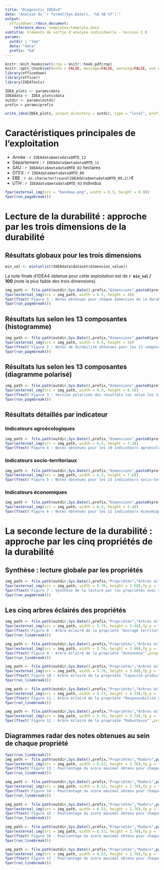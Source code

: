 ```yaml
---
title: "Diagnostic IDEAv4"
date: "Analyse du `r format(Sys.Date(), '%d %B %Y')`"
output: 
  officedown::rdocx_document:
    reference_docx: templates/template.docx
subtitle: Eléments de sortie d'analyse individuelle - Version 2.0
params:
  outdir : "tmp"
  data: "data"
  prefix: "EA"
---
```


```r
knitr::knit_hooks$set(crop = knitr::hook_pdfcrop)
knitr::opts_chunk$set(echo = FALSE, message=FALSE, warning=FALSE, out.width = "100%", fig.align = "center",crop = TRUE)
library(officedown)
library(officer)
library(IDEATools)
```


```r
IDEA_plots <- params$data
IDEAdata <- IDEA_plots$data
outdir <- params$outdir
prefix = params$prefix

write_idea(IDEA_plots, output_directory = outdir, type = "local", prefix = prefix, quiet = TRUE)
```


# Caractéristiques principales de l'exploitation {-}
- Année : `r IDEAdata$metadata$MTD_13`
- Département : `r IDEAdata$metadata$MTD_11`
- SAU : `r IDEAdata$metadata$MTD_02` hectares
- OTEX : `r IDEAdata$metadata$MTD_06`
- EBE : `r as.character(round(IDEAdata$metadata$MTD_09,2))`€
- UTH : `r IDEAdata$metadata$MTD_03` individus


```r
fpar(external_img(src = "bandeau.png", width = 6.5, height = 0.9))
fpar(run_pagebreak())
```

# Lecture de la durabilité : approche par les trois dimensions de la durabilité

## Résultats globaux pour les trois dimensions

```r
min_val <- min(unlist(IDEAdata$dataset$dimension_value))
```

La note finale d'IDEA4 obtenue pour cette exploitation est de **`r min_val` / 100** (note la plus faible des trois dimensions).

```r
img_path <- file.path(outdir,Sys.Date(),prefix,"Dimensions",paste0(prefix,"_","Dimensions.png"))
fpar(external_img(src = img_path, width = 6.5, height = 4))
fpar(ftext('Figure 1 : Notes obtenues pour chaque dimension de la durabilité',prop = fp_text(italic = TRUE)), fp_p = fp_par(padding = 20,text.align = "center"))
fpar(run_pagebreak())
```

## Résultats lus selon les 13 composantes (histogramme)

```r
img_path <- file.path(outdir,Sys.Date(),prefix,"Dimensions",paste0(prefix,"_","Composantes.png"))
fpar(external_img(src = img_path, width = 6.5, height = 5))
fpar(ftext('Figure 2 : Notes de durabilité obtenues pour les 13 composantes',prop = fp_text(italic = TRUE)), fp_p = fp_par(padding = 20,text.align = "center"))
fpar(run_pagebreak())
```

## Résultats lus selon les 13 composantes (diagramme polarisé)

```r
img_path <- file.path(outdir,Sys.Date(),prefix,"Dimensions",paste0(prefix,"_","Composantes polarisées.png"))
fpar(external_img(src = img_path, width = 6.5, height = 6.5))
fpar(ftext('Figure 3 : Version polarisée des résultats lus selon les 13 composantes',prop = fp_text(italic = TRUE)), fp_p = fp_par(padding = 20,text.align = "center"))
fpar(run_pagebreak())
```

## Résultats détaillés par indicateur

### Indicateurs agroécologiques

```r
img_path <- file.path(outdir,Sys.Date(),prefix,"Dimensions",paste0(prefix,"_","Indicateurs Agroécologiques.png"))
fpar(external_img(src = img_path, width = 6.5, height = 7.3))
fpar(ftext('Figure 4 : Notes obtenues pour les 19 indicateurs agroécologiques, regroupés par composante',prop = fp_text(italic = TRUE)), fp_p = fp_par(padding = 20,text.align = "center"))
```

### Indicateurs socio-territoriaux

```r
img_path <- file.path(outdir,Sys.Date(),prefix,"Dimensions",paste0(prefix,"_","Indicateurs Socio-Territoriaux.png"))
fpar(external_img(src = img_path, width = 6.5, height = 7.6))
fpar(ftext('Figure 5 : Notes obtenues pour les 23 indicateurs socio-territoriaux, regroupés par composante',prop = fp_text(italic = TRUE)), fp_p = fp_par(padding = 20,text.align = "center"))
```

### Indicateurs économiques

```r
img_path <- file.path(outdir,Sys.Date(),prefix,"Dimensions",paste0(prefix,"_","Indicateurs Economiques.png"))
fpar(external_img(src = img_path, width = 6.5, height = 5.4))
fpar(ftext('Figure 6 : Notes obtenues pour les 11 indicateurs économiques, regroupés par composante',prop = fp_text(italic = TRUE)), fp_p = fp_par(padding = 20,text.align = "center"))
```

# La seconde lecture de la durabilité : approche par les cinq propriétés de la durabilité

## Synthèse : lecture globale par les propriétés

```r
img_path <- file.path(outdir,Sys.Date(),prefix,"Propriétés","Arbres éclairés",paste0(prefix,"_","Arbre global.png"))
fpar(external_img(src = img_path, width = 5.76, height = 3.58),fp_p = fp_par(text.align = "center"))
fpar(ftext("Figure 7 : Synthèse de la lecture par les propriétés avec un focus sur les premières branches d'agrégation",prop = fp_text(italic = TRUE)), fp_p = fp_par(padding = 20,text.align = "center"))
fpar(run_pagebreak())
```

## Les cinq arbres éclairés des propriétés

```r
img_path <- file.path(outdir,Sys.Date(),prefix,"Propriétés","Arbres éclairés",paste0(prefix,"_","Ancrage Territorial.png"))
fpar(external_img(src = img_path, width = 5.74, height = 3.48),fp_p = fp_par(text.align = "center"))
fpar(ftext('Figure 8 : Arbre éclairé de la propriété "Ancrage territorial"',prop = fp_text(italic = TRUE)), fp_p = fp_par(padding = 20,text.align = "center"))
fpar(run_linebreak())
```

```r
img_path <- file.path(outdir,Sys.Date(),prefix,"Propriétés","Arbres éclairés",paste0(prefix,"_","Autonomie.png"))
fpar(external_img(src = img_path, width = 5.76, height = 3.60),fp_p = fp_par(text.align = "center"))
fpar(ftext('Figure 9 : Arbre éclairé de la propriété "Autonomie"',prop = fp_text(italic = TRUE)), fp_p = fp_par(padding = 20,text.align = "center"))
fpar(run_linebreak())
```

```r
img_path <- file.path(outdir,Sys.Date(),prefix,"Propriétés","Arbres éclairés",paste0(prefix,"_","Capacité productive et reproductive de biens et de services.png"))
fpar(external_img(src = img_path, width = 5.76, height = 3.60),fp_p = fp_par(text.align = "center"))
fpar(ftext('Figure 10 : Arbre éclairé de la propriété "Capacité productive et reproductive de biens et de services"',prop = fp_text(italic = TRUE)), fp_p = fp_par(padding = 20,text.align = "center"))
fpar(run_linebreak())
```

```r
img_path <- file.path(outdir,Sys.Date(),prefix,"Propriétés","Arbres éclairés",paste0(prefix,"_","Responsabilité globale.png"))
fpar(external_img(src = img_path, width = 5.73, height = 4.33),fp_p = fp_par(text.align = "center"))
fpar(ftext('Figure 11 : Arbre éclairé de la propriété "Responsabilité globale"',prop = fp_text(italic = TRUE)), fp_p = fp_par(padding = 20,text.align = "center"))
fpar(run_linebreak())
```

```r
img_path <- file.path(outdir,Sys.Date(),prefix,"Propriétés","Arbres éclairés",paste0(prefix,"_","Robustesse.png"))
fpar(external_img(src = img_path, width = 5.76, height = 3.74),fp_p = fp_par(text.align = "center"))
fpar(ftext('Figure 12 : Arbre éclairé de la propriété "Robustesse"',prop = fp_text(italic = TRUE)), fp_p = fp_par(padding = 20,text.align = "center"))
```

## Diagrammes radar des notes obtenues au sein de chaque propriété

```r
fpar(run_linebreak())
img_path <- file.path(outdir,Sys.Date(),prefix,"Propriétés","Radars",paste0(prefix,"_","Ancrage Territorial.png"))
fpar(external_img(src = img_path, width = 6.53, height = 2.76),fp_p = fp_par(text.align = "center"))
fpar(ftext('Figure 13 : Pourcentage du score maximal obtenu pour chaque indicateur rattaché à la propriété "Ancrage territorial"',prop = fp_text(italic = TRUE)), fp_p = fp_par(padding = 20,text.align = "center"))
fpar(run_linebreak())
```

```r
img_path <- file.path(outdir,Sys.Date(),prefix,"Propriétés","Radars",paste0(prefix,"_","Autonomie.png"))
fpar(external_img(src = img_path, width = 6.53, height = 2.76),fp_p = fp_par(text.align = "center"))
fpar(ftext('Figure 14 : Pourcentage du score maximal obtenu pour chaque indicateur rattaché à la propriété "Autonomie"',prop = fp_text(italic = TRUE)), fp_p = fp_par(padding = 20,text.align = "center"))
fpar(run_linebreak())
```

```r
img_path <- file.path(outdir,Sys.Date(),prefix,"Propriétés","Radars",paste0(prefix,"_","Capacité productive et reproductive de biens et de services.png"))
fpar(external_img(src = img_path, width = 6.53, height = 2.76),fp_p = fp_par(text.align = "center"))
fpar(ftext('Figure 15 : Pourcentage du score maximal obtenu pour chaque indicateur rattaché à la propriété "Capacité productive et reproductive de biens et de services"',prop = fp_text(italic = TRUE)), fp_p = fp_par(padding = 20,text.align = "center"))
fpar(run_linebreak())
```

```r
img_path <- file.path(outdir,Sys.Date(),prefix,"Propriétés","Radars",paste0(prefix,"_","Responsabilité globale.png"))
fpar(external_img(src = img_path, width = 6.53, height = 2.76),fp_p = fp_par(text.align = "center"))
fpar(ftext('Figure 16 : Pourcentage du score maximal obtenu pour chaque indicateur rattaché à la propriété "Responsabilité globale"',prop = fp_text(italic = TRUE)), fp_p = fp_par(padding = 20,text.align = "center"))
fpar(run_linebreak())
```

```r
img_path <- file.path(outdir,Sys.Date(),prefix,"Propriétés","Radars",paste0(prefix,"_","Robustesse.png"))
fpar(external_img(src = img_path, width = 6.53, height = 2.76),fp_p = fp_par(text.align = "center"))
fpar(ftext('Figure 17 : Pourcentage du score maximal obtenu pour chaque indicateur rattaché à la propriété "Robustesse"',prop = fp_text(italic = TRUE)), fp_p = fp_par(padding = 20,text.align = "center"))
fpar(run_linebreak())
```
